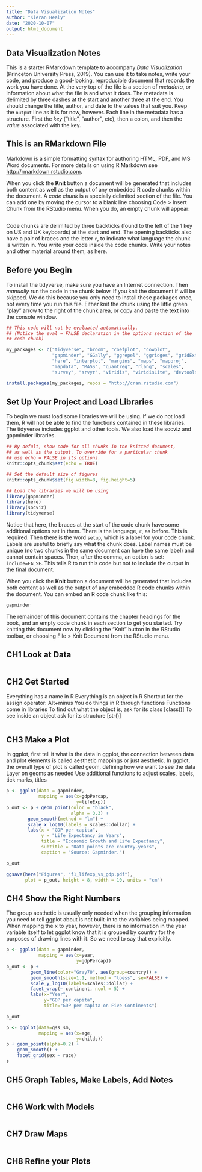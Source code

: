 ```yaml
---
title: "Data Visualization Notes"
author: "Kieran Healy"
date: "2020-10-07"
output: html_document
---
```

   
## Data Visualization Notes

This is a starter RMarkdown template to accompany *Data Visualization* (Princeton University Press, 2019). You can use it to take notes, write your code, and produce a good-looking, reproducible document that records the work you have done. At the very top of the file is a section of *metadata*, or information about what the file is and what it does. The metadata is delimited by three dashes at the start and another three at the end. You should change the title, author, and date to the values that suit you. Keep the `output` line as it is for now, however. Each line in the metadata has a structure. First the *key* ("title", "author", etc), then a colon, and then the *value* associated with the key.  

## This is an RMarkdown File

Markdown is a simple formatting syntax for authoring HTML, PDF, and MS Word documents. For more details on using R Markdown see <http://rmarkdown.rstudio.com>.

When you click the **Knit** button a document will be generated that includes both content as well as the output of any embedded R code chunks within the document. A *code chunk* is a specially delimited section of the file. You can add one by moving the cursor to a blank line choosing Code > Insert Chunk from the RStudio menu. When you do, an empty chunk will appear:

```r


```

Code chunks are delimited by three backticks (found to the left of the 1 key on US and UK keyboards) at the start and end. The opening backticks also have a pair of braces and the letter `r`, to indicate what language the chunk is written in. You write your code inside the code chunks. Write your notes and other material around them, as here. 

## Before you Begin

To install the tidyverse, make sure you have an Internet connection. Then *manually* run the code in the chunk below. If you knit the document if will be skipped. We do this because you only need to install these packages once, not every time you run this file. Either knit the chunk using the little green "play" arrow to the right of the chunk area, or copy and paste the text into the console window.

```r

## This code will not be evaluated automatically.
## (Notice the eval = FALSE declaration in the options section of the
## code chunk)

my_packages <- c("tidyverse", "broom", "coefplot", "cowplot",
                 "gapminder", "GGally", "ggrepel", "ggridges", "gridExtra",
                 "here", "interplot", "margins", "maps", "mapproj",
                 "mapdata", "MASS", "quantreg", "rlang", "scales",
                 "survey", "srvyr", "viridis", "viridisLite", "devtools")

install.packages(my_packages, repos = "http://cran.rstudio.com")

```

## Set Up Your Project and Load Libraries

To begin we must load some libraries we will be using. If we do not load them, R will not be able to find the functions contained in these libraries. The tidyverse includes ggplot and other tools. We also load the socviz and gapminder libraries.

```r

## By defult, show code for all chunks in the knitted document,
## as well as the output. To override for a particular chunk
## use echo = FALSE in its options.
knitr::opts_chunk$set(echo = TRUE) 

## Set the default size of figures
knitr::opts_chunk$set(fig.width=8, fig.height=5)  

## Load the libraries we will be using
library(gapminder)
library(here)
library(socviz)
library(tidyverse)

```

Notice that here, the braces at the start of the code chunk have some additional options set in them. There is the language, `r`, as before. This is required. Then there is the word `setup`, which is a label for your code chunk. Labels are useful to briefly say what the chunk does. Label names must be unique (no two chunks in the same document can have the same label) and cannot contain spaces. Then, after the comma, an option is set: `include=FALSE`. This tells R to run this code but not to include the output in the final document. 


When you click the **Knit** button a document will be generated that includes both content as well as the output of any embedded R code chunks within the document. You can embed an R code chunk like this:

```r
gapminder
```

The remainder of this document contains the chapter headings for the book, and an empty code chunk in each section to get you started. Try knitting this document now by clicking the "Knit" button in the RStudio toolbar, or choosing File > Knit Document from the RStudio menu.

## CH1 Look at Data

```r

```


## CH2 Get Started
Everything has a name in R
Everything is an object in R
Shortcut for the assign operator: Alt+minus
You do things in R through functions
Functions come in libraries
To find out what the object is, ask for its class [class()]
To see inside an object ask for its structure [str()]

```r

```


## CH3 Make a Plot
In ggplot, first tell it what is the data
In ggplot, the connection between data and plot elements is called aesthetic mappings or just aesthetic.
In ggplot, the overall type of plot is called geom, defining how we want to see the data
Layer on geoms as needed
Use additional functions to adjust scales, labels, tick marks, titles


```r
p <- ggplot(data = gapminder, 
            mapping = aes(x=gdpPercap, 
                          y=lifeExp))
p_out <- p + geom_point(color = "black",
                        alpha = 0.3) +
        geom_smooth(method = "lm") +
        scale_x_log10(labels = scales::dollar) +
        labs(x = "GDP per capita",
             y = "Life Expectancy in Years",
             title = "Economic Growth and Life Expectancy",
             subtitle = "Data points are country-years",
             caption = "Source: Gapminder.")

p_out

ggsave(here("Figures", "f1_lifexp_vs_gdp.pdf"), 
       plot = p_out, height = 8, width = 10, units = "cm")

```


## CH4 Show the Right Numbers

The group aesthetic is usually only needed when the grouping information you need to tell ggplot about is not built-in to the variables being mapped. When mapping the x to year, however, there is no information in the year variable itself to let ggplot know that it is grouped by country for the purposes of drawing lines with it. So we need to say that explicitly.




```r
p <- ggplot(data = gapminder,
            mapping = aes(x=year,
                          y=gdpPercap))
p_out <- p + 
         geom_line(color="Gray70", aes(group=country)) +
         geom_smooth(size=1.1, method = "loess", se=FALSE) +
         scale_y_log10(labels=scales::dollar) +
         facet_wrap(~ continent, ncol = 5) +
         labs(x="Year",
              y="GDP per capita",
              title="GDP per capita on Five Continents")

p_out

```




```r

p <- ggplot(data=gss_sm,
            mapping = aes(x=age,
                          y=childs))
p + geom_point(alpha=0.2) +
    geom_smooth() +
    facet_grid(sex ~ race)
s
```


## CH5 Graph Tables, Make Labels, Add Notes

```r



```

## CH6 Work with Models

```r

```

## CH7 Draw Maps

```r

```


## CH8 Refine your Plots

```r

```



